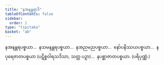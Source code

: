 ```yaml
---
title: "နအနန္တရာဒိ"
tableOfContents: false
sidebar:
  order: 2
type: "tipitaka"
basket: "ab"
---
```



<DynamicBreadcrumb />

<Division number="30">

<Paragraph number="1517">
နအနန္တရပစ္စယာ…  နသမနန္တရပစ္စယာ…  နအညမညပစ္စယာ…  နော်ပနိဿယပစ္စယာ…  နပုရေဇာတပစ္စယာ (ပဋိစ္စဝါရသဒိသာ, သတ္တ ပဉှာ)…  နပစ္ဆာဇာတပစ္စယာ. (ပရိပုဏ္ဏံ.)
</Paragraph>
</Division>